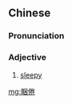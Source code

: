 ==Chinese==
{{zh-forms|s=困倦}}

===Pronunciation===
{{zh-pron
|m=kùnjuàn
|c=kwan3 gyun6
|cat=a
}}

===Adjective===
{{zh-adj}}

# [[sleepy]]

[[mg:睏倦]]